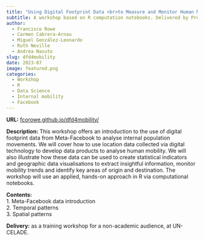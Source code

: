 ```yaml
---
title: "Using Digital Footprint Data <br>to Measure and Monitor Human Mobility"
subtitle: A workshop based on R computation notebooks. Delivered by Prof. Francisco Rowe and Dr. Carmen Cabrera-Arnau.
author: 
  - Francisco Rowe
  - Carmen Cabrera-Arnau
  - Miguel González-Leonardo
  - Ruth Neville
  - Andrea Nasuto
slug: dfd4mobility
date: 2023-07
image: featured.png
categories:
  - Workshop
  - R
  - Data Science
  - Internal mobility
  - Facebook
---
```


**URL:** [fcorowe.github.io/dfd4mobility/](https://fcorowe.github.io/dfd4mobility/)

**Description:** This workshop offers an introduction to the use of digital footprint data from Meta-Facebook to analyse internal population movements. We will cover how to use location data collected via digital technology to develop data products to analyse human mobility. We will also illustrate how these data can be used to create statistical indicators and geographic data visualisations to extract insightful information, monitor mobility trends and identify key areas of origin and destination. The workshop will use an applied, hands-on approach in R via computational notebooks.
 
**Contents:**<br>
1. Meta-Facebook data introduction<br>
2. Temporal patterns<br>
3. Spatial patterns<br>

**Delivery:** as a training workshop for a non-academic audience, at UN-CELADE.

